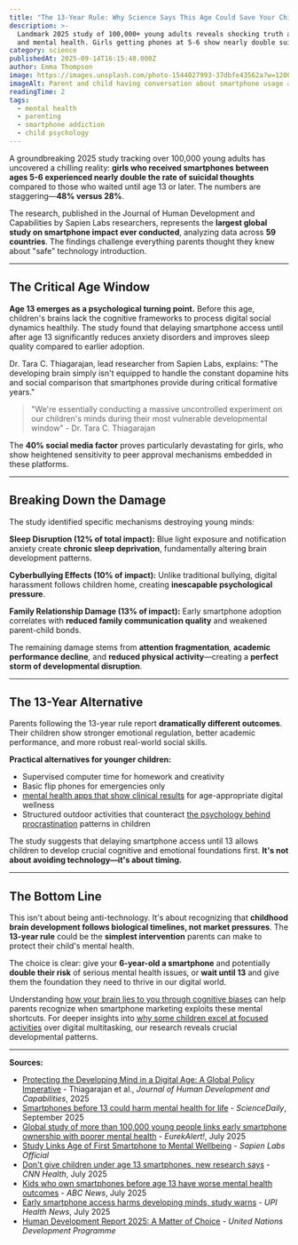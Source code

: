 ```yaml
---
title: "The 13-Year Rule: Why Science Says This Age Could Save Your Child's Mental Health"
description: >-
  Landmark 2025 study of 100,000+ young adults reveals shocking truth about early smartphone access
  and mental health. Girls getting phones at 5-6 show nearly double suicidal thoughts.
category: science
publishedAt: 2025-09-14T16:15:48.000Z
author: Emma Thompson
image: https://images.unsplash.com/photo-1544027993-37dbfe43562a?w=1200&h=630&fit=crop
imageAlt: Parent and child having conversation about smartphone usage and mental health
readingTime: 2
tags:
  - mental health
  - parenting
  - smartphone addiction
  - child psychology
---
```


A groundbreaking 2025 study tracking over 100,000 young adults has uncovered a chilling reality: **girls who received smartphones between ages 5-6 experienced nearly double the rate of suicidal thoughts** compared to those who waited until age 13 or later. The numbers are staggering—**48% versus 28%**.

The research, published in the Journal of Human Development and Capabilities by Sapien Labs researchers, represents the **largest global study on smartphone impact ever conducted**, analyzing data across **59 countries**. The findings challenge everything parents thought they knew about "safe" technology introduction.

---

## The Critical Age Window

**Age 13 emerges as a psychological turning point.** Before this age, children's brains lack the cognitive frameworks to process digital social dynamics healthily. The study found that delaying smartphone access until after age 13 significantly reduces anxiety disorders and improves sleep quality compared to earlier adoption.

Dr. Tara C. Thiagarajan, lead researcher from Sapien Labs, explains: "The developing brain simply isn't equipped to handle the constant dopamine hits and social comparison that smartphones provide during critical formative years."

> "We're essentially conducting a massive uncontrolled experiment on our children's minds during their most vulnerable developmental window" - Dr. Tara C. Thiagarajan

The **40% social media factor** proves particularly devastating for girls, who show heightened sensitivity to peer approval mechanisms embedded in these platforms.

---

## Breaking Down the Damage

The study identified specific mechanisms destroying young minds:

**Sleep Disruption (12% of total impact):** Blue light exposure and notification anxiety create **chronic sleep deprivation**, fundamentally altering brain development patterns.

**Cyberbullying Effects (10% of impact):** Unlike traditional bullying, digital harassment follows children home, creating **inescapable psychological pressure**.

**Family Relationship Damage (13% of impact):** Early smartphone adoption correlates with **reduced family communication quality** and weakened parent-child bonds.

The remaining damage stems from **attention fragmentation**, **academic performance decline**, and **reduced physical activity**—creating a **perfect storm of developmental disruption**.

---

## The 13-Year Alternative

Parents following the 13-year rule report **dramatically different outcomes**. Their children show stronger emotional regulation, better academic performance, and more robust real-world social skills.

**Practical alternatives for younger children:**

- Supervised computer time for homework and creativity
- Basic flip phones for emergencies only
- [mental health apps that show clinical results](/health/mental-health-apps-show-clinical-results) for age-appropriate digital wellness
- Structured outdoor activities that counteract [the psychology behind procrastination](/psychology/the-psychology-behind-why-we-procrastinate-even-when-we-know) patterns in children

The study suggests that delaying smartphone access until 13 allows children to develop crucial cognitive and emotional foundations first. **It's not about avoiding technology—it's about timing.**

---

## The Bottom Line

This isn't about being anti-technology. It's about recognizing that **childhood brain development follows biological timelines, not market pressures**. The **13-year rule** could be the **simplest intervention** parents can make to protect their child's mental health.

The choice is clear: give your **6-year-old a smartphone** and potentially **double their risk** of serious mental health issues, or **wait until 13** and give them the foundation they need to thrive in our digital world.

Understanding [how your brain lies to you through cognitive biases](/psychology/your-brain-lies-to-you-cognitive-biases-2025) can help parents recognize when smartphone marketing exploits these mental shortcuts. For deeper insights into [why some children excel at focused activities](/psychology/why-introverts-excel-at-deep-work-psychology-research-2025) over digital multitasking, our research reveals crucial developmental patterns.

---

**Sources:**

- [Protecting the Developing Mind in a Digital Age: A Global Policy Imperative](https://www.tandfonline.com/doi/full/10.1080/19452829.2025.2518313) - Thiagarajan et al., _Journal of Human Development and Capabilities_, 2025
- [Smartphones before 13 could harm mental health for life](https://www.sciencedaily.com/releases/2025/09/250906013448.htm) - _ScienceDaily_, September 2025
- [Global study of more than 100,000 young people links early smartphone ownership with poorer mental health](https://www.eurekalert.org/news-releases/1091598) - _EurekAlert!_, July 2025
- [Study Links Age of First Smartphone to Mental Wellbeing](https://sapienlabs.org/whats_new/study-out-from-sapien-labs-links-age-of-first-smartphone-to-mental-wellbeing/) - _Sapien Labs Official_
- [Don't give children under age 13 smartphones, new research says](https://www.cnn.com/2025/07/21/health/smartphones-not-safe-preteens-wellness) - _CNN Health_, July 2025
- [Kids who own smartphones before age 13 have worse mental health outcomes](https://abcnews.go.com/GMA/Family/kids-smartphones-age-13-worse-mental-health-outcomes/story?id=123961082) - _ABC News_, July 2025
- [Early smartphone access harms developing minds, study warns](https://www.upi.com/Health_News/2025/07/22/smatphone-children-development-problems/6241753214133/) - _UPI Health News_, July 2025
- [Human Development Report 2025: A Matter of Choice](https://www.undp.org/sites/g/files/zskgke326/files/2025-05/human_development_report_2025.pdf) - _United Nations Development Programme_
